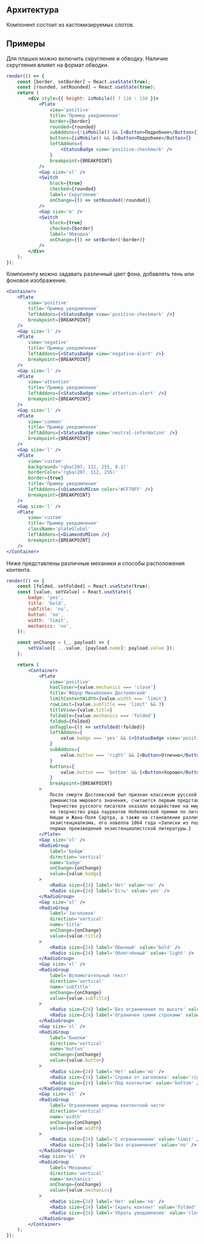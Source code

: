 ## Архитектура

Компонент состоит из кастомизируемых слотов.

## Примеры

Для плашки можно включить скругление и обводку. Наличие скругления влияет на формат обводки.

```jsx live
render(() => {
    const [border, setBorder] = React.useState(true);
    const [rounded, setRounded] = React.useState(true);
    return (
        <div style={{ height: isMobile() ? 110 : 150 }}>
            <Plate
                view='positive'
                title='Пример уведомления'
                border={border}
                rounded={rounded}
                subAddons={!isMobile() && [<Button>Подробнее</Button>]}
                buttons={isMobile() && [<Button>Подробнее</Button>]}
                leftAddons={
                    <StatusBadge view='positive-checkmark' />
                }
                breakpoint={BREAKPOINT}
            />
            <Gap size='xl' />
            <Switch
                block={true}
                checked={rounded}
                label='Скругление'
                onChange={() => setRounded(!rounded)}
            />
            <Gap size='m' />
            <Switch
                block={true}
                checked={border}
                label='Обводка'
                onChange={() => setBorder(!border)}
            />
        </div>
    );
});
```

Компоненту можно задавать различный цвет фона, добавлять тень или фоновое изображение.

```jsx live mobileHeight={490}
<Container>
    <Plate
        view='positive'
        title='Пример уведомления'
        leftAddons={<StatusBadge view='positive-checkmark' />}
        breakpoint={BREAKPOINT}
    />
    <Gap size='l' />
    <Plate
        view='negative'
        title='Пример уведомления'
        leftAddons={<StatusBadge view='negative-alert' />}
        breakpoint={BREAKPOINT}
    />
    <Gap size='l' />
    <Plate
        view='attention'
        title='Пример уведомления'
        leftAddons={<StatusBadge view='attention-alert' />}
        breakpoint={BREAKPOINT}
    />
    <Gap size='l' />
    <Plate
        view='common'
        title='Пример уведомления'
        leftAddons={<StatusBadge view='neutral-information' />}
        breakpoint={BREAKPOINT}
    />
    <Gap size='l' />
    <Plate
        view='custom'
        background='rgba(207, 112, 255, 0.1)'
        borderColor='rgba(207, 112, 255)'
        border={true}
        title='Пример уведомления'
        leftAddons={<DiamondsMIcon color='#CF70FF' />}
        breakpoint={BREAKPOINT}
    />
    <Gap size='l' />
    <Plate
        view='custom'
        title='Пример уведомления'
        className='plateGlobal'
        leftAddons={<DiamondsMIcon />}
        breakpoint={BREAKPOINT}
    />
</Container>
```

Ниже представлены различные механики и способы расположения контента.

```jsx live
render(() => {
    const [folded, setFolded] = React.useState(true);
    const [value, setValue] = React.useState({
        badge: 'yes',
        title: 'bold',
        subTitle: 'no',
        button: 'no',
        width: 'limit',
        mechanics: 'no',
    });

    const onChange = (_, payload) => {
        setValue({ ...value, [payload.name]: payload.value });
    };

    return (
        <Container>
            <Plate
                view='positive'
                hasCloser={value.mechanics === 'close'}
                title='Фёдор Михайлович Достоевский'
                limitContentWidth={value.width === 'limit'}
                rowLimit={value.subTitle === 'limit' && 3}
                titleView={value.title}
                foldable={value.mechanics === 'folded'}
                folded={folded}
                onToggle={() => setFolded(!folded)}
                leftAddons={
                    value.badge === 'yes' && (<StatusBadge view='positive-checkmark' />)
                }
                subAddons={
                    value.button === 'right' && [<Button>Отлично</Button>, <Button>Хорошо</Button>]
                }
                buttons={
                    value.button === 'bottom' && [<Button>Хорошо</Button>, <Button>Отлично</Button>]
                }
                breakpoint={BREAKPOINT}
            >
                После смерти Достоевский был признан классиком русской литературы и одним из лучших
                романистов мирового значения, считается первым представителем персонализма в России.
                Творчество русского писателя оказало воздействие на мировую литературу, в частности
                на творчество ряда лауреатов Нобелевской премии по литературе, философов Фридриха
                Ницше и Жана-Поля Сартра, а также на становление различных психологических учений и
                экзистенциализма, его новелла 1864 года «Записки из подполья» считается одним из
                первых произведений экзистенциалистской литературы.}
            </Plate>
            <Gap size='xl' />
            <RadioGroup
                label='Бейдж'
                direction='vertical'
                name='badge'
                onChange={onChange}
                value={value.badge}
            >
                <Radio size={24} label='Нет' value='no' />
                <Radio size={24} label='Есть' value='yes' />
            </RadioGroup>
            <Gap size='xl' />
            <RadioGroup
                label='Заголовок'
                direction='vertical'
                name='title'
                onChange={onChange}
                value={value.title}
            >
                <Radio size={24} label='Обычный' value='bold' />
                <Radio size={24} label='Облегчённый' value='light' />
            </RadioGroup>
            <Gap size='xl' />
            <RadioGroup
                label='Вспомогательный текст'
                direction='vertical'
                name='subTitle'
                onChange={onChange}
                value={value.subTitle}
            >
                <Radio size={24} label='Без ограничения по высоте' value='no' />
                <Radio size={24} label='Ограничен тремя строками' value='limit' />
            </RadioGroup>
            <Gap size='xl' />
            <RadioGroup
                label='Кнопки'
                direction='vertical'
                name='button'
                onChange={onChange}
                value={value.button}
            >
                <Radio size={24} label='Нет' value='no' />
                <Radio size={24} label='Справа от заголовка' value='right' />
                <Radio size={24} label='Под контентом' value='bottom' />
            </RadioGroup>
            <Gap size='xl' />
            <RadioGroup
                label='Ограничение ширины контентной части'
                direction='vertical'
                name='width'
                onChange={onChange}
                value={value.width}
            >
                <Radio size={24} label='С ограничением' value='limit' />
                <Radio size={24} label='Без ограничения' value='no' />
            </RadioGroup>
            <Gap size='xl' />
            <RadioGroup
                label='Механика'
                direction='vertical'
                name='mechanics'
                onChange={onChange}
                value={value.mechanics}
            >
                <Radio size={24} label='Нет' value='no' />
                <Radio size={24} label='Скрыть контент' value='folded' />
                <Radio size={24} label='Убрать уведомление' value='close' />
            </RadioGroup>
        </Container>
    );
});
```
